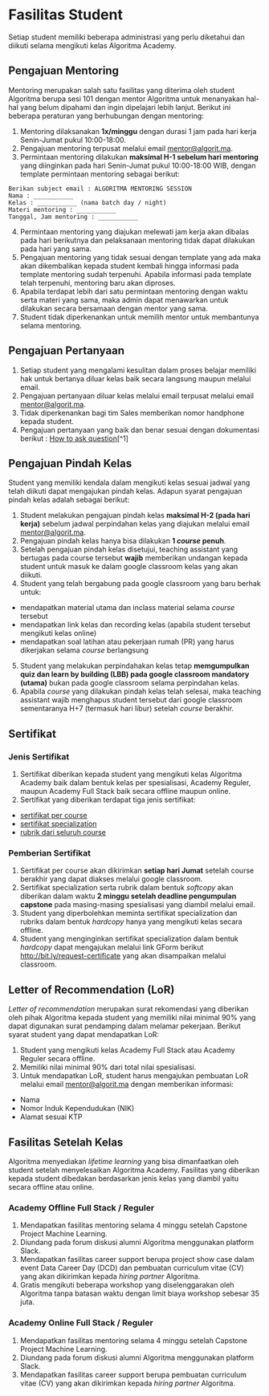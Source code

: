# Fasilitas Student

Setiap student memiliki beberapa administrasi yang perlu diketahui dan diikuti selama mengikuti kelas Algoritma Academy.

## Pengajuan Mentoring

Mentoring merupakan salah satu fasilitas yang diterima oleh student Algoritma berupa sesi 101 dengan mentor Algoritma untuk menanyakan hal-hal yang belum dipahami dan ingin dipelajari lebih lanjut. Berikut ini beberapa peraturan yang berhubungan dengan mentoring:

1. Mentoring dilaksanakan **1x/minggu** dengan durasi 1 jam pada hari kerja Senin-Jumat pukul 10:00-18:00.
2. Pengajuan mentoring terpusat melalui email [mentor@algorit.ma](mentor@algorit.ma).
3. Permintaan mentoring dilakukan **maksimal H-1 sebelum hari mentoring** yang diinginkan pada hari Senin-Jumat pukul 10:00-18:00 WIB, dengan template permintaan mentoring sebagai berikut:

```
Berikan subject email : ALGORITMA MENTORING SESSION
Nama : ___________
Kelas : ___________ (nama batch day / night)
Materi mentoring : ___________
Tanggal, Jam mentoring : ___________
```
4. Permintaan mentoring yang diajukan melewati jam kerja akan dibalas pada hari berikutnya dan pelaksanaan mentoring tidak dapat dilakukan pada hari yang sama.
5. Pengajuan mentoring yang tidak sesuai dengan template yang ada maka akan dikembalikan kepada student kembali hingga informasi pada template mentoring sudah terpenuhi. Apabila informasi pada template telah terpenuhi, mentoring baru akan diproses.
6. Apabila terdapat lebih dari satu permintaan mentoring dengan waktu serta materi yang sama, maka admin dapat menawarkan untuk dilakukan secara bersamaan dengan mentor yang sama.
7. Student tidak diperkenankan untuk memilih mentor untuk membantunya selama mentoring.

## Pengajuan Pertanyaan

1. Setiap student yang mengalami kesulitan dalam proses belajar memiliki hak untuk bertanya diluar kelas baik secara langsung maupun melalui email.
2. Pengajuan pertanyaan diluar kelas melalui email terpusat melalui email [mentor@algorit.ma](mentor@algorit.ma).
3. Tidak diperkenankan bagi tim Sales memberikan nomor handphone kepada student.
4. Pengajuan pertanyaan yang baik dan benar sesuai dengan dokumentasi berikut : [How to ask question](https://drive.google.com/file/d/1gWSTNF3wXK5Lbfssb-eT_A3gbnLvY_ez/view?usp=sharing)[^1]

## Pengajuan Pindah Kelas

Student yang memiliki kendala dalam mengikuti kelas sesuai jadwal yang telah diikuti dapat mengajukan pindah kelas. Adapun syarat pengajuan pindah kelas adalah sebagai berikut:

1. Student melakukan pengajuan pindah kelas **maksimal H-2 (pada hari kerja)** sebelum jadwal perpindahan kelas yang diajukan melalui email [mentor@algorit.ma](mentor@algorit.ma).
2. Pengajuan pindah kelas hanya bisa dilakukan **1 *course* penuh**.
3. Setelah pengajuan pindah kelas disetujui, teaching assistant yang bertugas pada course tersebut **wajib** memberikan undangan kepada student untuk masuk ke dalam google classroom kelas yang akan diikuti.
4. Student yang telah bergabung pada google classroom yang baru berhak untuk:

* mendapatkan material utama dan inclass material selama *course* tersebut
* mendapatkan link kelas dan recording kelas (apabila student tersebut mengikuti kelas online)
* mendapatkan soal latihan atau pekerjaan rumah (PR) yang harus dikerjakan selama *course* berlangsung
5. Student yang melakukan perpindahakan kelas tetap **memgumpulkan quiz dan learn by building (LBB) pada google classroom mandatory (utama)** bukan pada google classroom selama perpindahan kelas.
6. Apabila *course* yang dilakukan pindah kelas telah selesai, maka teaching assistant wajib menghapus student tersebut dari google classroom sementaranya H+7 (termasuk hari libur) setelah *course* berakhir.

## Sertifikat

### Jenis Sertifikat

1. Sertifikat diberikan kepada student yang mengikuti kelas Algoritma Academy baik dalam bentuk kelas per spesialisasi, Academy Reguler, maupun Academy Full Stack baik secara offline maupun online.
2. Sertifikat yang diberikan terdapat tiga jenis sertifikat:

* [sertifikat per course](https://drive.google.com/file/d/1r_nST2hqB02afh3cMV1EypkxDvGab6WV/view?usp=sharing)
* [sertifikat specialization](https://drive.google.com/file/d/1m9CuUjAnWCspSyKGSmvmPc7eabCg_KWS/view?usp=sharing)
* [rubrik dari seluruh course](https://drive.google.com/file/d/11joZCgOGWZqxQTAjVaOMNy9ct1U4h5-P/view?usp=sharing)


### Pemberian Sertifikat

1. Sertifikat per course akan dikirimkan **setiap hari Jumat** setelah course berakhir yang dapat diakses melalui google classroom.
2. Sertifikat specialization serta rubrik dalam bentuk *softcopy* akan diberikan dalam waktu **2 minggu setelah deadline pengumpulan capstone** pada masing-masing spesialisasi yang diambil melalui email.
3. Student yang diperbolehkan meminta sertifikat specialization dan rubriks dalam bentuk *hardcopy* hanya yang mengikuti kelas secara offline.  
4. Student yang menginginkan sertifikat specialization dalam bentuk *hardcopy* dapat mengajukan melalui link GForm berikut [http://bit.ly/request-certificate](http://bit.ly/request-certificate) yang akan disampaikan melalui classroom.

## Letter of Recommendation (LoR)

*Letter of recommendation* merupakan surat rekomendasi yang diberikan oleh pihak Algoritma kepada student yang memiliki  nilai minimal 90% yang dapat digunakan surat pendamping dalam melamar pekerjaan. Berikut syarat student yang dapat mendapatkan LoR:

1. Student yang mengikuti kelas  Academy Full Stack atau Academy Reguler secara offline. 
2. Memiliki nilai minimal 90% dari total nilai spesialisasi.
3. Untuk mendapatkan LoR, student harus mengajukan pembuatan LoR melalui email [mentor@algorit.ma](mentor@algorit.ma) dengan memberikan informasi:

* Nama
* Nomor Induk Kependudukan (NIK)
* Alamat sesuai KTP

## Fasilitas Setelah Kelas

Algoritma menyediakan *lifetime learning* yang bisa dimanfaatkan oleh student setelah menyelesaikan Algoritma Academy. Fasilitas yang diberikan kepada student dibedakan berdasarkan jenis kelas yang diambil yaitu secara offline atau online.

### Academy Offline Full Stack / Reguler

1. Mendapatkan fasilitas mentoring selama 4 minggu setelah Capstone Project Machine Learning.
2. Diundang pada forum diskusi alumni Algoritma menggunakan platform Slack. 
3. Mendapatkan fasilitas career support berupa project show case dalam event Data Career Day (DCD) dan pembuatan curriculum vitae (CV) yang akan dikirimkan kepada *hiring partner* Algoritma.
4. Gratis mengikuti beberapa workshop yang diselenggarakan oleh Algoritma tanpa batasan waktu dengan limit biaya workshop sebesar 35 juta.

### Academy Online Full Stack / Reguler

1. Mendapatkan fasilitas mentoring selama 4 minggu setelah Capstone Project Machine Learning.
2. Diundang pada forum diskusi alumni Algoritma menggunakan platform Slack. 
3. Mendapatkan fasilitas career support berupa pembuatan curriculum vitae (CV) yang akan dikirimkan kepada *hiring partner* Algoritma.


